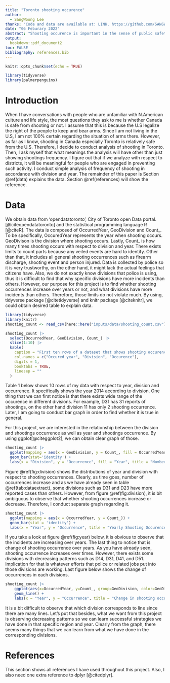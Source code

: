 ```yaml
---
title: "Toronto shooting occurence"
author: 
  - SangWoong Lee
thanks: "Code and data are available at: LINK. https://github.com/SANGWOONG-LEE/starter_folder-main."
date: "06 Feburary 2022"
abstract: "Shooting occurence is important in the sense of public safety and protection.  We obtain and analyze yearly shooting occurence and region based in Toronto. From analysis, we obtain that shooting has increased over years as well as there exists some specific divisions where shooting occurs more often than others. Therfore, our findings have implications for more dispositions of police and related jobs into the divisions as well as concerns regarding the divisions"
output:
  bookdown::pdf_document2
toc: FALSE
bibliography: references.bib
---
```


```r
knitr::opts_chunk$set(echo = TRUE)

library(tidyverse)
library(palmerpenguins)
```

# Introduction

When I have conversations with people who are unfamiliar with N.American culture
and life style, the most questions they ask to me is whether Canada is safe from
shooting or not. I assume that this is because the U.S legalize the right of
the people to keep and bear arms. Since I am not living in the U.S, I am not 
100% certain regarding the situation of arms there. However, as far as I know, 
shooting in Canada especially Toronto is relatively safe from the U.S. Therefore, 
I decide to conduct analysis of shooting in Toronto. Then, I ask myself that 
what meanings the analysis will have other than just showing shootings frequency.
I figure out that if we analyze with respect to districts, it will be meaningful for people who are engaged in preventing such activity.
I conduct simple analysis of frequency of shooting in accordance with division and year. 
The remainder of this paper is Section \@ref(data) explains the data. Section \@ref(references) will show the reference. 

# Data
We obtain data from 'opendatatoronto', City of Toronto open Data portal.[@citeopendatatoronto] and the statistical programming language R [@citeR]. The data is composed of OccurredYear, GeoDivision and Count_. To be specifically, OccuredYear represents the year when shooting occurs. GeoDivison is the division where shooting occurs. Lastly, Count_ is how many times shooting occurs with respect to division and year. There exists limits to count parts because any veiled events are hard to identify. Other than that, it includes all general shooting occurrences such as firearm discharge, shooting event and person injured. Data is collected by police so it is very trustworthy, on the other hand, it might lack the actual feelings that citizens have. Also, we do not exactly know divisions that police is using, thus it is difficult to find that why specific divisions have more incidents than others. However, our purpose for this project is to find whether shooting occurrences increase over years or not, and what divisions have more incidents than others. Therefore, those limits do not violate much. By using, tidyverse package [@citetidyverse] and knitr package [@citeknitr], we could obtain desired table to explain data. 


```r
library(tidyverse)
library(knitr)
shooting_count <- read_csv(here::here("inputs/data/shooting_count.csv"))

shooting_count |>
  select(OccurredYear, GeoDivision, Count_) |>
  slice(1:10) |> 
  kable(
    caption = "First ten rows of a dataset that shows shooting occurence",
    col.names = c("Occured year", "Division", "Occurence"),
    digits = 1,
    booktabs = TRUE,
    linesep = ""
  )
```

Table 1 below shows  10 rows of my data with respect to year, division and occurrence. It specifically shows the year 2014 according to division. One thing that we can first notice is that there exists wide range of the occurence in different divisions. For example, D31 has 31 reports of shootings, on the other hand division 11 has only 2 shooting occurrence. Later, I am going to conduct bar graph in order to find whether it is true in general. 

For this project, we are interested in the relationship between the division and shootings occurrence as well as year and shootings occurrence. By using ggplot[@citeggplot2], we can obtain clear graph of those.


```r
shooting_count |>  
  ggplot(mapping = aes(x = GeoDivision, y = Count_, fill = OccurredYear)) +
  geom_bar(stat='identity') + 
  labs(x = "Division", y = "Occurrence", fill = "Year", title = "Number of shooting occurences vs Divsion with respect to year")
```

Figure \@ref(fig:division) shows the distributions of year and division with respect to shooting occurrences. Clearly, as time goes, number of occurrences increase and as we have already seen in table \@ref(tab:dataextract), some divisions such as D31 and D23 have more reported cases than others. 
However, from figure \@ref(fig:division), it is bit ambiguous to observe that whether shooting occurrences increase or decrease. Therefore, I conduct separate graph regarding it. 

```r
shooting_count |>  
  ggplot(mapping = aes(x = OccurredYear, y = Count_)) +
  geom_bar(stat = 'identity') + 
  labs(x = "Year", y = "Occurrence", title = "Yearly Shooting Occurences")
```

If you take a look at figure \@ref(fig:year) below, it is obvious to observe that the incidents are increasing over years. The last thing to notice that is change of shooting occurrence over years. As you have already seen, shooting occurrence increases over times. However, there exists some divisions with decreasing patterns such as D14, D31, D41, and D51. Implication for that is whatever efforts that police or related jobs put into those divisions are working. Last figure below shows the change of occurrences in each divisions. 

```r
shooting_count |>  
    ggplot(aes(x=OccurredYear, y=Count_, group=GeoDivision, color=GeoDivision)) +
    geom_line() +
    labs(x = "Year", y = "Occurrence", title = "Change in shooting occurences with respect to Divisions")
```
It is a bit difficult to observe that which division corresponds to line since there are many lines. Let's put that besides, what we want from this project is observing decreasing patterns so we can learn successful strategies we have done in that specific region and year. Clearly from the graph, there seems many things that we can learn from what we have done in the corresponding divisions.


# References
This section shows all references I have used throughout this project. Also, I also need one extra reference to dplyr [@citedplyr].


